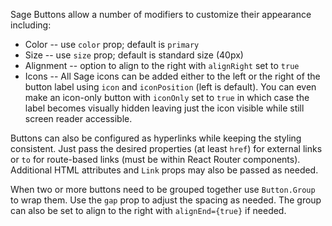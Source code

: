 
<Meta title="Sage/Button/Notes" />

Sage Buttons allow a number of modifiers to customize their appearance including:

- Color -- use `color` prop; default is `primary`
- Size -- use `size` prop; default is standard size (40px)
- Alignment -- option to align to the right with `alignRight` set to `true`
- Icons -- All Sage icons can be added either to the left or the right of the button label using `icon` and `iconPosition` (left is default). You can even make an icon-only button with `iconOnly` set to `true` in which case the label becomes visually hidden leaving just the icon visible while still screen reader accessible.

Buttons can also be configured as hyperlinks while keeping the styling consistent. Just pass the desired properties (at least `href`) for external links or `to` for route-based links (must be within React Router components). Additional HTML attributes and `Link` props may also be passed as needed.

When two or more buttons need to be grouped together use `Button.Group` to wrap them. Use the `gap` prop to adjust the spacing as needed. The group can also be set to align to the right with `alignEnd={true}` if needed.
